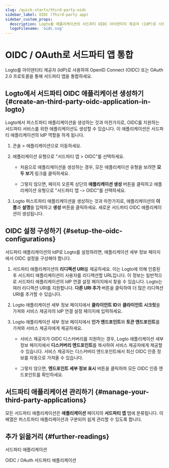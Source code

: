 ```yaml
---
slug: /quick-starts/third-party-oidc
sidebar_label: OIDC (Third-party app)
sidebar_custom_props:
  description: Logto를 애플리케이션의 서드파티 OIDC 아이덴티티 제공자 (IdP)로 사용하세요.
  logoFilename: 'oidc.svg'
---
```


# OIDC / OAuth로 서드파티 앱 통합

Logto를 아이덴티티 제공자 (IdP)로 사용하여 OpenID Connect (OIDC) 또는 OAuth 2.0 프로토콜을 통해 서드파티 앱을 통합하세요.

## Logto에서 서드파티 OIDC 애플리케이션 생성하기 \{#create-an-third-party-oidc-application-in-logto}

Logto에서 퍼스트파티 애플리케이션을 생성하는 것과 마찬가지로, OIDC를 지원하는 서드파티 서비스를 위한 애플리케이션도 생성할 수 있습니다. 이 애플리케이션은 서드파티 애플리케이션의 IdP 역할을 하게 됩니다.

1. <CloudLink to="/applications">콘솔 > 애플리케이션</CloudLink>으로 이동하세요.

2. 애플리케이션 유형으로 "서드파티 앱 > OIDC"를 선택하세요.

   - 처음으로 애플리케이션을 생성하는 경우, 모든 애플리케이션 유형을 보려면 **모두 보기** 링크를 클릭하세요.

   - 그렇지 않으면, 페이지 오른쪽 상단의 **애플리케이션 생성** 버튼을 클릭하고 애플리케이션 유형으로 "서드파티 앱 -> OIDC"를 선택하세요.

3. Logto 퍼스트파티 애플리케이션을 생성하는 것과 마찬가지로, 애플리케이션의 **이름**과 **설명**을 입력하고 **생성** 버튼을 클릭하세요. 새로운 서드파티 OIDC 애플리케이션이 생성됩니다.

## OIDC 설정 구성하기 \{#setup-the-oidc-configurations}

서드파티 애플리케이션의 IdP로 Logto를 설정하려면, 애플리케이션 세부 정보 페이지에서 OIDC 설정을 구성해야 합니다.

1. 서드파티 애플리케이션의 **리디렉션 URI**를 제공하세요. 이는 Logto에 의해 인증된 후 서드파티 애플리케이션이 사용자를 리디렉션할 URL입니다. 이 정보는 일반적으로 서드파티 애플리케이션의 IdP 연결 설정 페이지에서 찾을 수 있습니다. Logto는 여러 리디렉션 URI를 지원합니다. **다른 URI 추가** 버튼을 클릭하여 더 많은 리디렉션 URI를 추가할 수 있습니다.

2. Logto 애플리케이션 세부 정보 페이지에서 **클라이언트 ID**와 **클라이언트 시크릿**을 가져와 서비스 제공자의 IdP 연결 설정 페이지에 입력하세요.

3. Logto 애플리케이션 세부 정보 페이지에서 **인가 엔드포인트**와 **토큰 엔드포인트**를 가져와 서비스 제공자에게 제공하세요.

   - 서비스 제공자가 OIDC 디스커버리를 지원하는 경우, Logto 애플리케이션 세부 정보 페이지에서 **디스커버리 엔드포인트**를 복사하여 서비스 제공자에게 제공할 수 있습니다. 서비스 제공자는 디스커버리 엔드포인트에서 최신 OIDC 인증 정보를 자동으로 가져올 수 있습니다.

   - 그렇지 않으면, **엔드포인트 세부 정보 표시** 버튼을 클릭하여 모든 OIDC 인증 엔드포인트를 확인하세요.

## 서드파티 애플리케이션 관리하기 \{#manage-your-third-party-applications}

모든 서드파티 애플리케이션은 **애플리케이션** 페이지의 **서드파티 앱** 탭에 분류됩니다. 이 배열은 퍼스트파티 애플리케이션과 구분되어 쉽게 관리할 수 있도록 합니다.

## 추가 읽을거리 \{#further-readings}

<Url href="/integrate-logto/third-party-applications">서드파티 애플리케이션</Url>

<Url href="/integrate-logto/third-party-applications/oidc-oauth-third-party-applications">
  OIDC / OAuth 서드파티 애플리케이션
</Url>
